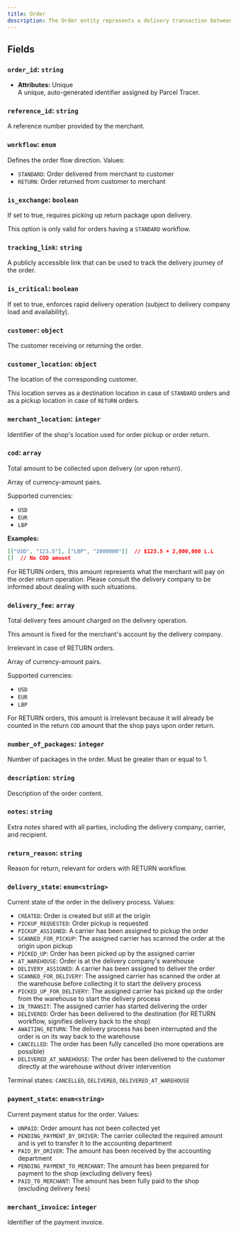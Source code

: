 ```yaml
---
title: Order
description: The Order entity represents a delivery transaction between a merchant and a customer, including both standard deliveries and return workflows.
---
```


## Fields

### `order_id`: `string`
- **Attributes:** Unique  
  A unique, auto-generated identifier assigned by Parcel Tracer.

### `reference_id`: `string`

  A reference number provided by the merchant.

### `workflow`: `enum`

  Defines the order flow direction. Values:
  - `STANDARD`: Order delivered from merchant to customer
  - `RETURN`: Order returned from customer to merchant


### `is_exchange`: `boolean`

  If set to true, requires picking up return package upon delivery.

  This option is only valid for orders having a `STANDARD` workflow.

### `tracking_link`: `string`

  A publicly accessible link that can be used to track the delivery journey of the order.

### `is_critical`: `boolean`

  If set to true, enforces rapid delivery operation (subject to delivery company load and availability).

### `customer`: `object`

  The customer receiving or returning the order.

### `customer_location`: `object`

  The location of the corresponding customer.

  This location serves as a destination location in case of `STANDARD` orders and as a pickup location in case of `RETURN` orders.

### `merchant_location`: `integer`

  Identifier of the shop's location used for order pickup or order return.

### `cod`: `array`

  Total amount to be collected upon delivery (or upon return). 
  
  Array of currency-amount pairs.

  Supported currencies:
  - `USD`
  - `EUR`
  - `LBP`

  **Examples:**
  ```json
  [["USD", "123.5"], ["LBP", "2000000"]]  // $123.5 + 2,000,000 L.L
  []  // No COD amount
  ```
  
  <Note>For RETURN orders, this amount represents what the merchant will pay on the order return operation. Please consult the delivery company to be informed about dealing with such situations.</Note>

### `delivery_fee`: `array`

  Total delivery fees amount charged on the delivery operation. 

  This amount is fixed for the merchant's account by the delivery company.

  Irrelevant in case of RETURN orders.
  
  Array of currency-amount pairs.

  Supported currencies:
  - `USD`
  - `EUR`
  - `LBP`

  <Note>For RETURN orders, this amount is irrelevant because it will already be counted in the return `COD` amount that the shop pays upon order return.</Note>


### `number_of_packages`: `integer`

  Number of packages in the order. Must be greater than or equal to 1.

### `description`: `string`
  Description of the order content.

### `notes`: `string`
  Extra notes shared with all parties, including the delivery company, carrier, and recipient.

### `return_reason`: `string`

  Reason for return, relevant for orders with RETURN workflow.

### `delivery_state`: `enum<string>`
  
  Current state of the order in the delivery process. Values:
  
  - `CREATED`: Order is created but still at the origin
  - `PICKUP_REQUESTED`: Order pickup is requested
  - `PICKUP_ASSIGNED`: A carrier has been assigned to pickup the order
  - `SCANNED_FOR_PICKUP`: The assigned carrier has scanned the order at the origin upon pickup
  - `PICKED_UP`: Order has been picked up by the assigned carrier
  - `AT_WAREHOUSE`: Order is at the delivery company's warehouse
  - `DELIVERY_ASSIGNED`: A carrier has been assigned to deliver the order
  - `SCANNED_FOR_DELIVERY`: The assigned carrier has scanned the order at the warehouse before collecting it to start the delivery process
  - `PICKED_UP_FOR_DELIVERY`: The assigned carrier has picked up the order from the warehouse to start the delivery process
  - `IN_TRANSIT`: The assigned carrier has started delivering the order
  - `DELIVERED`: Order has been delivered to the destination (for RETURN workflow, signifies delivery back to the shop)
  - `AWAITING_RETURN`: The delivery process has been interrupted and the order is on its way back to the warehouse
  - `CANCELLED`: The order has been fully cancelled (no more operations are possible)
  - `DELIVERED_AT_WAREHOUSE`: The order has been delivered to the customer directly at the warehouse without driver intervention

  Terminal states: `CANCELLED`, `DELIVERED`, `DELIVERED_AT_WAREHOUSE`

### `payment_state`: `enum<string>`
  Current payment status for the order. Values:
  
  - `UNPAID`: Order amount has not been collected yet
  - `PENDING_PAYMENT_BY_DRIVER`: The carrier collected the required amount and is yet to transfer it to the accounting department
  - `PAID_BY_DRIVER`: The amount has been received by the accounting department
  - `PENDING_PAYMENT_TO_MERCHANT`: The amount has been prepared for payment to the shop (excluding delivery fees)
  - `PAID_TO_MERCHANT`: The amount has been fully paid to the shop (excluding delivery fees)

### `merchant_invoice`: `integer`
  Identifier of the payment invoice.